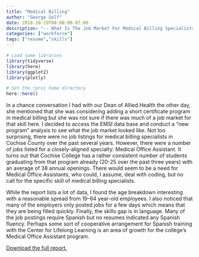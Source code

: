 ```yaml
---
title: "Medical Billing"
author: "George Self"
date: 2018-10-19T08:00:00-07:00
description: "-- What Is The Job Market For Medical Billing Specialists --"
categories: ["workforce"]
tags: ["resume","skills"]
---
```


```r
# Load some libraries
library(tidyverse)
library(here)
library(ggplot2)
library(plotly)

# Set the rproj home directory
here::here()
```


In a chance conversation I had with our Dean of Allied Health the other day, she mentioned that she was considering adding a short certificate program in medical billing but she was not sure if there was much of a job market for that skill here. I decided to access the EMSI data base and conduct a "new program" analysis to see what the job market looked like. Not too surprising, there were no job listings for medical billing specialists in Cochise County over the past several years. However, there were a number of jobs listed for a closely-aligned specialty: Medical Office Assistant. It turns out that Cochise College has a rather consistent number of students graduating from that program already (20-25 over the past three years) with an average of 38 annual openings. There would seem to be a need for Medical Office Assistants, who could, I assume, deal with coding, but no call for the specific skill of medical billing specialists. 

While the report lists a lot of data, I found the age breakdown interesting with a reasonable spread from 19-64 year-old employees. I also noticed that many of the employers only posted jobs for a few days which means that they are being filled quickly. Finally, the skills gap is in language. Many of the job postings require Spanish but no resumes indicated any Spanish fluency. Perhaps some sort of cooperative arrangement for Spanish training with the Center for Lifelong Learning is an area of growth for the college's Medical Office Assistant program.

[Download the full report.](/files/medcoding.pdf)